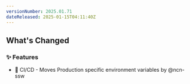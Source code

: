 ```yaml
---
versionNumber: 2025.01.71
dateReleased: 2025-01-15T04:11:40Z
---
```




## What's Changed
### ✨ Features
* 🧱 CI/CD - Moves Production specific environment variables by @ncn-ssw



